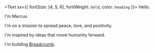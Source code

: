 <Text sx={{ fontSize: [4, 5, 6], fontWeight: `bold`, color: `heading` }}>
  Hello.
</Text>

I'm Marcus.

I'm on a mission to spread peace, love, and positivity.

I'm inspired by ideas that move humanity forward.

I'm building [Breadcrumb](https://breadcrumb.so).

